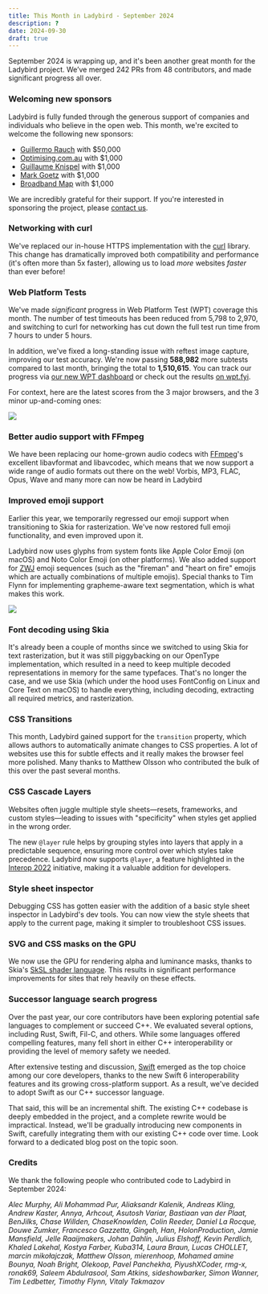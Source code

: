 ```yaml
---
title: This Month in Ladybird - September 2024
description: ?
date: 2024-09-30
draft: true
---
```


September 2024 is wrapping up, and it's been another great month for the Ladybird project. We’ve merged 242 PRs from 48 contributors, and made significant progress all over.

### Welcoming new sponsors

Ladybird is fully funded through the generous support of companies and individuals who believe in the open web. This month, we're excited to welcome the following new sponsors:

- [Guillermo Rauch](https://rauchg.com) with $50,000
- [Optimising.com.au](https://www.optimising.com.au/?utm_source=ladybird&utm_medium=website&utm_campaign=sponsor) with $1,000
- [Guillaume Knispel](#) with $1,000
- [Mark Goetz](https://markandrewgoetz.com/) with $1,000
- [Broadband Map](https://broadbandmap.com/) with $1,000

We are incredibly grateful for their support. If you're interested in sponsoring the project, please [contact us](mailto:contact@ladybird.org).

### Networking with curl

We've replaced our in-house HTTPS implementation with the [curl](https://curl.se/) library. This change has dramatically improved both compatibility and performance (it's often more than 5x faster), allowing us to load _more_ websites _faster_ than ever before!

### Web Platform Tests

We've made _significant_ progress in Web Platform Test (WPT) coverage this month. The number of test timeouts has been reduced from 5,798 to 2,970, and switching to curl for networking has cut down the full test run time from 7 hours to under 5 hours.

In addition, we've fixed a long-standing issue with reftest image capture, improving our test accuracy. We're now passing **588,982** more subtests compared to last month, bringing the total to **1,510,615**. You can track our progress via [our new WPT dashboard](https://grafana.app.ladybird.org/public-dashboards/2365098a185541cf8c7273830a789493?orgId=1) or check out the results [on wpt.fyi](https://wpt.fyi/results/?product=ladybird).

For context, here are the latest scores from the 3 major browsers, and the 3 minor up-and-coming ones:

![](/assets/img/wpt-2024-09-30.webp)

### Better audio support with FFmpeg

We have been replacing our home-grown audio codecs with [FFmpeg](https://ffmpeg.org)'s excellent libavformat and
libavcodec, which means that we now support a wide range of audio formats out there on the web!
Vorbis, MP3, FLAC, Opus, Wave and many more can now be heard in Ladybird

### Improved emoji support

Earlier this year, we temporarily regressed our emoji support when transitioning to Skia for rasterization. We've now restored full emoji functionality, and even improved upon it.

Ladybird now uses glyphs from system fonts like Apple Color Emoji (on macOS) and Noto Color Emoji (on other platforms). We also added support for [ZWJ](https://en.wikipedia.org/wiki/Zero-width_joiner) emoji sequences (such as the "fireman" and "heart on fire" emojis which are actually combinations of multiple emojis). Special thanks to Tim Flynn for implementing grapheme-aware text segmentation, which is what makes this work.

![](/assets/img/newsletter-sep-2024-emoji-zwj.png)

### Font decoding using Skia

It's already been a couple of months since we switched to using Skia for text rasterization, but it was still piggybacking on our OpenType implementation, which resulted in a need to keep multiple decoded representations in memory for the same typefaces.
That's no longer the case, and we use Skia (which under the hood uses FontConfig on Linux and Core Text on macOS) to handle everything, including decoding, extracting all required metrics, and rasterization.

### CSS Transitions

This month, Ladybird gained support for the `transition` property, which allows authors to automatically animate changes to CSS properties. A lot of websites use this for subtle effects and it really makes the browser feel more polished. Many thanks to Matthew Olsson who contributed the bulk of this over the past several months.

### CSS Cascade Layers

Websites often juggle multiple style sheets—resets, frameworks, and custom styles—leading to issues with "specificity" when styles get applied in the wrong order.

The new `@layer` rule helps by grouping styles into layers that apply in a predictable sequence, ensuring more control over which styles take precedence. Ladybird now supports `@layer`, a feature highlighted in the [Interop 2022](https://wpt.fyi/interop-2022) initiative, making it a valuable addition for developers.

### Style sheet inspector

Debugging CSS has gotten easier with the addition of a basic style sheet inspector in Ladybird's dev tools. You can now view the style sheets that apply to the current page, making it simpler to troubleshoot CSS issues.

### SVG and CSS masks on the GPU

We now use the GPU for rendering alpha and luminance masks, thanks to Skia's [SkSL shader language](https://skia.org/docs/user/sksl/). This results in significant performance improvements for sites that rely heavily on these effects.

### Successor language search progress

Over the past year, our core contributors have been exploring potential safe languages to complement or succeed C++.
We evaluated several options, including Rust, Swift, Fil-C, and others. While some languages offered compelling
features, many fell short in either C++ interoperability or providing the level of memory safety we needed.

After extensive testing and discussion, [Swift](https://swift.org) emerged as the top choice among our core developers, thanks to the new Swift 6 interoperability features and its growing cross-platform support. As a result, we've decided to adopt Swift as our C++ successor language.

That said, this will be an incremental shift. The existing C++ codebase is deeply embedded in the project,
and a complete rewrite would be impractical. Instead, we'll be gradually introducing new components in Swift,
carefully integrating them with our existing C++ code over time. Look forward to a dedicated blog post on the topic soon.

### Credits

We thank the following people who contributed code to Ladybird in September 2024:

_Alec Murphy, Ali Mohammad Pur, Aliaksandr Kalenik, Andreas Kling, Andrew Kaster, Annya, Arhcout, Asutosh Variar, Bastiaan van der Plaat, BenJilks, Chase Willden, ChaseKnowlden, Colin Reeder, Daniel La Rocque, Douwe Zumker, Francesco Gazzetta, Gingeh, Han, HolonProduction, Jamie Mansfield, Jelle Raaijmakers, Johan Dahlin, Julius Elshoff, Kevin Perdlich, Khaled Lakehal, Kostya Farber, Kuba314, Laura Braun, Lucas CHOLLET, marcin mikołajczak, Matthew Olsson, mierenhoop, Mohamed amine Bounya, Noah Bright, Olekoop, Pavel Panchekha, PiyushXCoder, rmg-x, ronak69, Saleem Abdulrasool, Sam Atkins, sideshowbarker, Simon Wanner, Tim Ledbetter, Timothy Flynn, Vitaly Takmazov_
